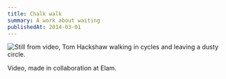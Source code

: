 ```yaml
---
title: Chalk walk
summary: A work about waiting
publishedAt: 2014-03-01
---
```


![Still from video, Tom Hackshaw walking in cycles and leaving a dusty circle.](/2014/chalk.jpg)

Video, made in collaboration at Elam.
